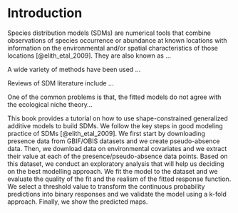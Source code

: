 # Introduction

Species distribution models (SDMs) are numerical tools that combine observations of species occurrence or abundance at known locations with information on the environmental and/or spatial characteristics of those locations [@elith_etal_2009]. They are also known as ... 

A wide variety of methods have been used ... 

Reviews of SDM literature include ... 

One of the common problems is that, the fitted models do not agree with the ecological niche theory...  

This book provides a tutorial on how to use shape-constrained generalized additive models to build SDMs. We follow the key steps in good modeling practice of SDMs [@elith_etal_2009]. We first start by downloading presence data from GBIF/OBIS datasets and we create pseudo-absence data. Then, we download data on environmental covariates and we extract their value at each of the presence/pseudo-absence data points. Based on this dataset, we conduct an exploratory analysis that will help us deciding on the best modelling approach. We fit the model to the dataset and we evaluate the quality of the fit and the realism of the fitted response function. We select a threshold value to transform the continuous probability predictions into binary responses and we validate the model using a k-fold approach. Finally, we show the predicted maps.      

